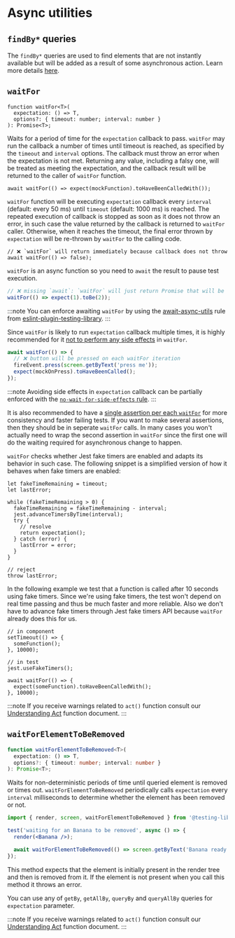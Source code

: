 # Async utilities

## `findBy*` queries

The `findBy*` queries are used to find elements that are not instantly available but will be added as a result of some asynchronous action. Learn more details [here](docs/api/queries#find-by).

## `waitFor`

```tsx
function waitFor<T>(
  expectation: () => T,
  options?: { timeout: number; interval: number }
): Promise<T>;
```

Waits for a period of time for the `expectation` callback to pass. `waitFor` may run the callback a number of times until timeout is reached, as specified by the `timeout` and `interval` options. The callback must throw an error when the expectation is not met. Returning any value, including a falsy one, will be treated as meeting the expectation, and the callback result will be returned to the caller of `waitFor` function.

```tsx
await waitFor(() => expect(mockFunction).toHaveBeenCalledWith());
```

`waitFor` function will be executing `expectation` callback every `interval` (default: every 50 ms) until `timeout` (default: 1000 ms) is reached. The repeated execution of callback is stopped as soon as it does not throw an error, in such case the value returned by the callback is returned to `waitFor` caller. Otherwise, when it reaches the timeout, the final error thrown by `expectation` will be re-thrown by `waitFor` to the calling code.

```tsx
// ❌ `waitFor` will return immediately because callback does not throw
await waitFor(() => false);
```

`waitFor` is an async function so you need to `await` the result to pause test execution.

```jsx
// ❌ missing `await`: `waitFor` will just return Promise that will be rejected when the timeout is reached
waitFor(() => expect(1).toBe(2));
```

:::note
You can enforce awaiting `waitFor` by using the [await-async-utils](https://github.com/testing-library/eslint-plugin-testing-library/blob/main/docs/rules/await-async-utils.md) rule from [eslint-plugin-testing-library](https://github.com/testing-library/eslint-plugin-testing-library).
:::

Since `waitFor` is likely to run `expectation` callback multiple times, it is highly recommended for it [not to perform any side effects](https://kentcdodds.com/blog/common-mistakes-with-react-testing-library#performing-side-effects-in-waitfor) in `waitFor`.

```jsx
await waitFor(() => {
  // ❌ button will be pressed on each waitFor iteration
  fireEvent.press(screen.getByText('press me'));
  expect(mockOnPress).toHaveBeenCalled();
});
```

:::note
Avoiding side effects in `expectation` callback can be partially enforced with the [`no-wait-for-side-effects` rule](https://github.com/testing-library/eslint-plugin-testing-library/blob/main/docs/rules/no-wait-for-side-effects.md).
:::

It is also recommended to have a [single assertion per each `waitFor`](https://kentcdodds.com/blog/common-mistakes-with-react-testing-library#having-multiple-assertions-in-a-single-waitfor-callback) for more consistency and faster failing tests. If you want to make several assertions, then they should be in seperate `waitFor` calls. In many cases you won't actually need to wrap the second assertion in `waitFor` since the first one will do the waiting required for asynchronous change to happen.

`waitFor` checks whether Jest fake timers are enabled and adapts its behavior in such case. The following snippet is a simplified version of how it behaves when fake timers are enabled:

```tsx
let fakeTimeRemaining = timeout;
let lastError;

while (fakeTimeRemaining > 0) {
  fakeTimeRemaining = fakeTimeRemaining - interval;
  jest.advanceTimersByTime(interval);
  try {
    // resolve
    return expectation();
  } catch (error) {
    lastError = error;
  }
}

// reject
throw lastError;
```

In the following example we test that a function is called after 10 seconds using fake timers. Since we're using fake timers, the test won't depend on real time passing and thus be much faster and more reliable. Also we don't have to advance fake timers through Jest fake timers API because `waitFor` already does this for us.

```tsx
// in component
setTimeout(() => {
  someFunction();
}, 10000);

// in test
jest.useFakeTimers();

await waitFor(() => {
  expect(someFunction).toHaveBeenCalledWith();
}, 10000);
```

:::note
If you receive warnings related to `act()` function consult our [Understanding Act](docs/advanced/understanding-act.md) function document.
:::

## `waitForElementToBeRemoved`

```ts
function waitForElementToBeRemoved<T>(
  expectation: () => T,
  options?: { timeout: number; interval: number }
): Promise<T>;
```

Waits for non-deterministic periods of time until queried element is removed or times out. `waitForElementToBeRemoved` periodically calls `expectation` every `interval` milliseconds to determine whether the element has been removed or not.

```jsx
import { render, screen, waitForElementToBeRemoved } from '@testing-library/react-native';

test('waiting for an Banana to be removed', async () => {
  render(<Banana />);

  await waitForElementToBeRemoved(() => screen.getByText('Banana ready'));
});
```

This method expects that the element is initially present in the render tree and then is removed from it. If the element is not present when you call this method it throws an error.

You can use any of `getBy`, `getAllBy`, `queryBy` and `queryAllBy` queries for `expectation` parameter.

:::note
If you receive warnings related to `act()` function consult our [Understanding Act](docs/advanced/understanding-act.md) function document.
:::
